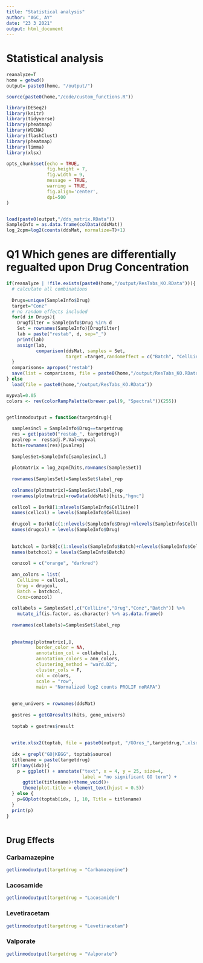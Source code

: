 ```yaml
---
title: "Statistical analysis"
author: "AGC, AY"
date: "23 3 2021"
output: html_document
---
```


# Statistical analysis 

```r
reanalyze=T
home = getwd()
output= paste0(home, "/output/")

source(paste0(home,"/code/custom_functions.R"))

library(DESeq2)
library(knitr)
library(tidyverse)
library(pheatmap)
library(WGCNA)
library(flashClust)
library(pheatmap)
library(limma)
library(xlsx)

opts_chunk$set(echo = TRUE, 
               fig.height = 7, 
               fig.width = 9, 
               message = TRUE,
               warning = TRUE,
               fig.align='center',
               dpi=500
)


load(paste0(output,"/dds_matrix.RData"))
SampleInfo = as.data.frame(colData(ddsMat))
log_2cpm=log2(counts(ddsMat, normalize=T)+1)

```



# Q1 Which genes are differentially regualted upon Drug Concentration 


```r

if(reanalyze | !file.exists(paste0(home,"/output/ResTabs_KO.RData"))){
  # calculate all combinations 
  
  Drugs=unique(SampleInfo$Drug)
  target="Conz"
  # no random effects included 
  for(d in Drugs){
    Drugfilter = SampleInfo$Drug %in% d
    Set = rownames(SampleInfo)[Drugfilter]
    lab = paste("restab", d, sep="_")
    print(lab)
    assign(lab, 
           comparison(ddsMat, samples = Set, 
                      target =target,randomeffect = c("Batch", "CellLine")))
  }
  comparisons= apropos("restab")
  save(list = comparisons, file = paste0(home,"/output/ResTabs_KO.RData"))
} else 
  load(file = paste0(home,"/output/ResTabs_KO.RData"))


```


```r
mypval=0.05
colors <- rev(colorRampPalette(brewer.pal(9, "Spectral"))(255))


getlinmodoutput = function(targetdrug){
  
  samplesincl = SampleInfo$Drug==targetdrug 
  res = get(paste0("restab_", targetdrug))
  pvalrep =  res$adj.P.Val<mypval 
  hits=rownames(res)[pvalrep]
  
  SamplesSet=SampleInfo[samplesincl,]
  
  plotmatrix = log_2cpm[hits,rownames(SamplesSet)]
  
  rownames(SamplesSet)=SamplesSet$label_rep
  
  colnames(plotmatrix)=SamplesSet$label_rep
  rownames(plotmatrix)=rowData(ddsMat)[hits,"hgnc"]     
  
  cellcol = Dark8[1:nlevels(SampleInfo$CellLine)]
  names(cellcol) = levels(SampleInfo$CellLine)
  
  drugcol = Dark8[c(1:nlevels(SampleInfo$Drug)+nlevels(SampleInfo$CellLine))]
  names(drugcol) = levels(SampleInfo$Drug)
  
  
  batchcol = Dark8[c(1:nlevels(SampleInfo$Batch)+nlevels(SampleInfo$CellLine)+nlevels(SampleInfo$Drug))]
  names(batchcol) = levels(SampleInfo$Batch)
  
  conzcol = c("orange", "darkred")
  
  ann_colors = list(
    CellLine = cellcol, 
    Drug = drugcol,
    Batch = batchcol,
    Conz=conzcol)
  
  collabels = SamplesSet[,c("CellLine","Drug","Conz","Batch")] %>%  
    mutate_if(is.factor, as.character) %>% as.data.frame()
  
  rownames(collabels)=SamplesSet$label_rep
  
  
  pheatmap(plotmatrix[,],
           border_color = NA, 
           annotation_col = collabels[,],
           annotation_colors = ann_colors,
           clustering_method = "ward.D2",
           cluster_cols = F,
           col = colors, 
           scale = "row",
           main = "Normalized log2 counts PROLIF noRAPA")
  
  
  gene_univers = rownames(ddsMat)
  
  gostres = getGOresults(hits, gene_univers)
  
  toptab = gostres$result
  
  
  write.xlsx2(toptab, file = paste0(output, "/GOres_",targetdrug,".xlsx"), sheetName = "GO_enrichment")
  
  idx = grepl("GO|KEGG", toptab$source)
  titlename = paste(targetdrug)
  if(!any(idx)){
    p = ggplot() + annotate("text", x = 4, y = 25, size=4, 
                            label = "no significant GO term") + 
      ggtitle(titlename)+theme_void()+
      theme(plot.title = element_text(hjust = 0.5))
  } else {
    p=GOplot(toptab[idx, ], 10, Title = titlename)
  }
  print(p)
}



```

## Drug Effects
### Carbamazepine

```r

getlinmodoutput(targetdrug = "Carbamazepine")

```


### Lacosamide 

```r

getlinmodoutput(targetdrug = "Lacosamide")

```

### Levetiracetam  

```r

getlinmodoutput(targetdrug = "Levetiracetam")

```

### Valporate 

```r

getlinmodoutput(targetdrug = "Valporate")

```
